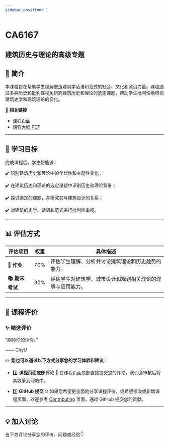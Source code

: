 ```yaml
---
sidebar_position: 1
---
```


# CA6167
## 建筑历史与理论的高级专题

## **📘 简介**
本课程旨在帮助学生理解塑造建筑学话语和范式的社会、文化和政治力量。课程通过多种历史和批判性视角研究建筑历史和理论的选定课题，帮助学生批判性地审视建筑史学和建筑理论的变化。

🔗 **相关链接**
- [课程页面](https://www.cityu.edu.hk/catalogue/pg/202425/course/CA6167.htm)
- [课程大纲 PDF](https://www.cityu.edu.hk/catalogue/pg/202425/course/CA6167.pdf)

---

## **🎯 学习目标**

完成课程后，学生将能够：

✔️ 识别建筑历史和理论中的年代性和主题性变化；

✔️ 在建筑历史和理论的选定课题中识别历史和理论背景；

✔️ 探讨选定的课题，并研究其与建筑设计的关系；

✔️ 对建筑的史学、话语和范式进行批判性审视。

---

## **📊 评估方式**

| **评估项目**          | **权重** | **具体描述**                                                                                       |
|----------------------|---------|---------------------------------------------------------------------------------------------------|
| **📝 作业**           | 70%     | 评估学生理解、分析并讨论建筑理论和历史趋势的能力。                                                |
| **📚 期末考试**        | 30%     | 评估学生对建筑学、城市设计和规划相关理论的理解与应用能力。                                           |

---

## **💬 课程评价**

### ✨ **精选评价**
<div className={commentStyles.commentBox}>
    <p className={commentStyles.commentText}>
        “期待你的评价。”
    </p>
    <p className={commentStyles.commentAuthor}>—— CityU</p>
</div>

✏️ **您也可以通过以下方式分享您的学习体验和建议：**

- 1️⃣ **课程页面底部评论**
💬 在课程页面底部直接提交您的评论，我们会审核后将其收录到网站中。

- 2️⃣ **GitHub 提交**
🌐 如果您希望更全面地分享课程评价，或希望修改或新增课程页面，欢迎参考 [Contributing](/contributing) 页面，通过 GitHub 提交您的贡献。

---

## **💡 加入讨论**

在下方评论分享您的评价、问题或经验👇
<Utterances />